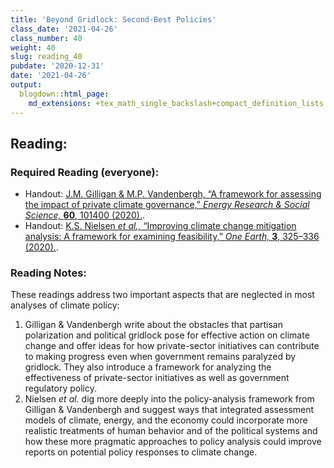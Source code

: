 ```yaml
---
title: 'Beyond Gridlock: Second-Best Policies'
class_date: '2021-04-26'
class_number: 40
weight: 40
slug: reading_40
pubdate: '2020-12-31'
date: '2021-04-26'
output:
  blogdown::html_page:
    md_extensions: +tex_math_single_backslash+compact_definition_lists
---
```

## Reading:

### Required Reading (everyone):

* Handout: [J.M. Gilligan & M.P. Vandenbergh, "A framework for assessing the impact of private climate governance," _Energy Research & Social Science,_ **60**, 101400 (2020).](/files/reading_handouts/gilligan_2020_framework.pdf){target="_blank"}.
* Handout: [K.S. Nielsen _et al.,_ "Improving climate change mitigation analysis: A framework for examining feasibility," _One Earth,_ **3**, 325--336 (2020).](/files/reading_handouts/nielsen_2020_improving_climate_change.pdf){target="_blank"}.

### Reading Notes:

These readings address two important aspects that are neglected in most analyses of climate policy:

1. Gilligan & Vandenbergh write about the obstacles that partisan polarization and political gridlock pose for 
   effective action on climate change and offer ideas for how private-sector initiatives can contribute to making 
   progress even when government remains paralyzed by gridlock. They also introduce a framework for analyzing 
   the effectiveness of private-sector initiatives as well as government regulatory policy.
2. Nielsen _et al._ dig more deeply into the policy-analysis framework from Gilligan & Vandenbergh and suggest
   ways that integrated assessment models of climate, energy, and the economy could incorporate more realistic
   treatments of human behavior and of the political systems and how these more pragmatic approaches to policy
   analysis could improve reports on potential policy responses to climate change.
